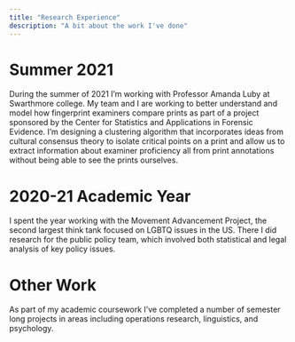 ```yaml
---
title: "Research Experience"
description: "A bit about the work I've done"
---
```


# Summer 2021 {-}
During the summer of 2021 I'm working with Professor Amanda Luby at Swarthmore college. My team and I are working to better understand and model how fingerprint examiners compare prints as part of a project sponsored by the Center for Statistics and Applications in Forensic Evidence. I'm designing a clustering algorithm that incorporates ideas from cultural consensus theory to isolate critical points on a print and allow us to extract information about examiner proficiency all from print annotations without being able to see the prints ourselves.

# 2020-21 Academic Year {-}
I spent the year working with the Movement Advancement Project, the second largest think tank focused on LGBTQ issues in the US. There I did research for the public policy team, which involved both statistical and legal analysis of key policy issues. <!-- I'd need to add some more details-->

# Other Work {-}
As part of my academic coursework I've completed a number of semester long projects in areas including operations research, linguistics, and psychology. <!-- I should detail these projects a bit-->


